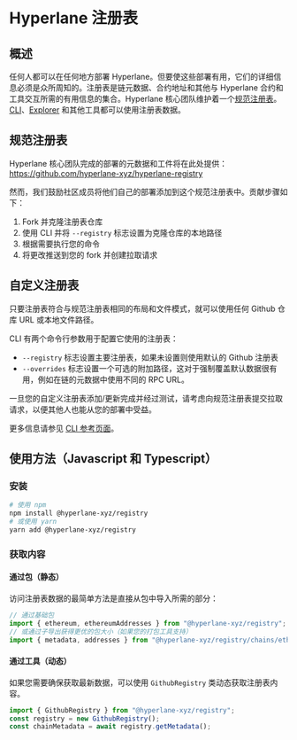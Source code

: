 # Hyperlane 注册表

## 概述

任何人都可以在任何地方部署 Hyperlane。但要使这些部署有用，它们的详细信息必须是众所周知的。注册表是链元数据、合约地址和其他与 Hyperlane 合约和工具交互所需的有用信息的集合。Hyperlane 核心团队维护着一个[规范注册表](https://github.com/hyperlane-xyz/hyperlane-registry)。[CLI](/docs/reference/cli.mdx)、[Explorer](https://explorer.hyperlane.xyz) 和其他工具都可以使用注册表数据。

## 规范注册表

Hyperlane 核心团队完成的部署的元数据和工件将在此处提供：
https://github.com/hyperlane-xyz/hyperlane-registry

然而，我们鼓励社区成员将他们自己的部署添加到这个规范注册表中。贡献步骤如下：

1. Fork 并克隆注册表仓库
2. 使用 CLI 并将 `--registry` 标志设置为克隆仓库的本地路径
3. 根据需要执行您的命令
4. 将更改推送到您的 fork 并创建拉取请求

## 自定义注册表

只要注册表符合与规范注册表相同的布局和文件模式，就可以使用任何 Github 仓库 URL 或本地文件路径。

CLI 有两个命令行参数用于配置它使用的注册表：

- `--registry` 标志设置主要注册表，如果未设置则使用默认的 Github 注册表
- `--overrides` 标志设置一个可选的附加路径，这对于强制覆盖默认数据很有用，例如在链的元数据中使用不同的 RPC URL。

一旦您的自定义注册表添加/更新完成并经过测试，请考虑向规范注册表提交拉取请求，以便其他人也能从您的部署中受益。

更多信息请参见 [CLI 参考页面](/docs/reference/cli.mdx)。

## 使用方法（Javascript 和 Typescript）

### 安装

```bash
# 使用 npm
npm install @hyperlane-xyz/registry
# 或使用 yarn
yarn add @hyperlane-xyz/registry
```

### 获取内容

#### 通过包（静态）

访问注册表数据的最简单方法是直接从包中导入所需的部分：

```ts
// 通过基础包
import { ethereum, ethereumAddresses } from "@hyperlane-xyz/registry";
// 或通过子导出获得更优的包大小（如果您的打包工具支持）
import { metadata, addresses } from "@hyperlane-xyz/registry/chains/ethereum";
```

#### 通过工具（动态）

如果您需要确保获取最新数据，可以使用 `GithubRegistry` 类动态获取注册表内容。

```ts
import { GithubRegistry } from "@hyperlane-xyz/registry";
const registry = new GithubRegistry();
const chainMetadata = await registry.getMetadata();
```
